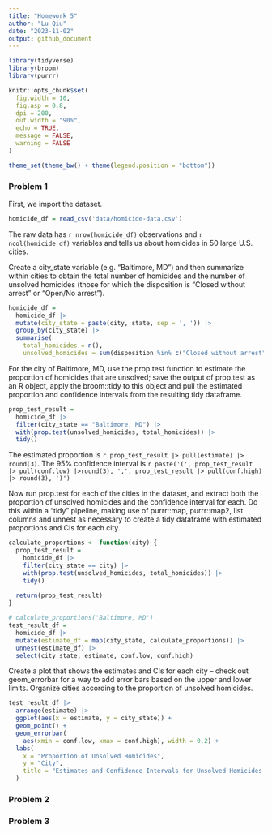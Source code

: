 ```yaml
---
title: "Homework 5"
author: "Lu Qiu"
date: "2023-11-02"
output: github_document
---
```


```r
library(tidyverse)
library(broom)
library(purrr)

knitr::opts_chunk$set(
  fig.width = 10,
  fig.asp = 0.8,
  dpi = 200,
  out.width = "90%", 
  echo = TRUE, 
  message = FALSE, 
  warning = FALSE
)

theme_set(theme_bw() + theme(legend.position = "bottom"))

```

### Problem 1
First, we import the dataset.
```r
homicide_df = read_csv('data/homicide-data.csv') 
```
The raw data has `r nrow(homicide_df)` observations and `r ncol(homicide_df)` variables and tells us about homicides in 50 large U.S. cities.

Create a city_state variable (e.g. “Baltimore, MD”) and then summarize within cities to obtain the total number of homicides and the number of unsolved homicides (those for which the disposition is “Closed without arrest” or “Open/No arrest”).
```r
homicide_df = 
  homicide_df |>
  mutate(city_state = paste(city, state, sep = ', ')) |>
  group_by(city_state) |>
  summarise(
    total_homicides = n(),
    unsolved_homicides = sum(disposition %in% c("Closed without arrest", "Open/No arrest"))) 
```

For the city of Baltimore, MD, use the prop.test function to estimate the proportion of homicides that are unsolved; save the output of prop.test as an R object, apply the broom::tidy to this object and pull the estimated proportion and confidence intervals from the resulting tidy dataframe.
```r
prop_test_result =
  homicide_df |>
  filter(city_state == "Baltimore, MD") |>
  with(prop.test(unsolved_homicides, total_homicides)) |>
  tidy()
```


The estimated proportion is `r prop_test_result |> pull(estimate) |> round(3)`. The 95% confidence interval is `r paste('(', prop_test_result |> pull(conf.low) |>round(3), ',', prop_test_result |> pull(conf.high) |> round(3), ')')`

Now run prop.test for each of the cities in the dataset, and extract both the proportion of unsolved homicides and the confidence interval for each. Do this within a “tidy” pipeline, making use of purrr::map, purrr::map2, list columns and unnest as necessary to create a tidy dataframe with estimated proportions and CIs for each city.
```r
calculate_proportions <- function(city) {
  prop_test_result =
    homicide_df |>
    filter(city_state == city) |>
    with(prop.test(unsolved_homicides, total_homicides)) |>
    tidy()
  
  return(prop_test_result)
}

# calculate_proportions('Baltimore, MD')
test_result_df =
  homicide_df |>
  mutate(estimate_df = map(city_state, calculate_proportions)) |>
  unnest(estimate_df) |>
  select(city_state, estimate, conf.low, conf.high)

```

Create a plot that shows the estimates and CIs for each city – check out geom_errorbar for a way to add error bars based on the upper and lower limits. Organize cities according to the proportion of unsolved homicides.
```r
test_result_df |>
  arrange(estimate) |>
  ggplot(aes(x = estimate, y = city_state)) +
  geom_point() +
  geom_errorbar(
    aes(xmin = conf.low, xmax = conf.high), width = 0.2) +
  labs(
    x = "Proportion of Unsolved Homicides",
    y = "City",
    title = "Estimates and Confidence Intervals for Unsolved Homicides by City"
  )
```


### Problem 2


### Problem 3